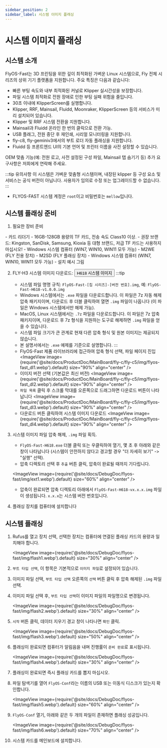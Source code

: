 ```yaml
---
sidebar_position: 2
sidebar_label: 시스템 이미지 플래싱
---
```



# 시스템 이미지 플래싱

## 시스템 소개
FlyOS-Fast는 3D 프린팅을 위한 깊이 최적화된 가벼운 Linux 시스템으로, Fly 전체 시리즈의 상위 기기 플랫폼을 지원합니다. 주요 특징은 다음과 같습니다:

- 빠른 부팅 속도와 내부 최적화된 커널로 Klipper 실시간성을 보장합니다.
- 파일 시스템 최적화로 전원 장애로 인한 부팅 실패 위험을 줄입니다.
- 30초 이내에 KlipperScreen를 실행합니다.
- Klipper, RRF, Mainsail, Fluidd, Moonraker, KlipperScreen 등의 서비스가 미리 설치되어 있습니다.
- Klipper 및 RRF 시스템 전환을 지원합니다.
- Mainsail과 Fluidd 온라인 한 번의 클릭으로 전환 가능.
- USB 플래그, 전원 중단 후 재인쇄, 시리얼 모니터링을 지원합니다.
- fly-c8, fly-geminiv3에서의 부트 로더 자동 플래싱을 지원합니다.
- Fluidd 등 프론트엔드 UI의 기본 언어 및 프린터 이름을 사전 설정할 수 있습니다.

OEM 맞춤 기능(예: 전원 로고, 사전 설정된 구성 파일, Mainsail 탭 숨기기 등) 추가 요구사항은 저희에게 연락해 주세요.

:::tip 유의사항
이 시스템은 가벼운 맞춤형 시스템이며, 내장된 klipper 등 구성 요소 및 서비스는 공식 버전이 아닙니다. 사용자가 임의로 수정 또는 업그레이드할 수 없습니다.
:::


- FLYOS-FAST 시스템 계정은 `root`이고 비밀번호는 `mellow`입니다.


## 시스템 플래싱 준비

1. 필요한 장비 준비

<Tabs>
    <TabItem value="usb" label="시스템을 TF 카드로 부팅하려면 다음 장비를 준비하세요" default>
        - 카드 리더기
        - 16GB-128GB 용량의 TF 카드, 전송 속도 Class10 이상.
        - 권장 브랜드: Kingston, SanDisk, Samsung, Kioxia 등 대형 브랜드, 저급 TF 카드는 사용하지 마십시오!
        - Windows 시스템 컴퓨터 (WIN7, WIN10, WIN11 모두 가능)
    </TabItem>
    <TabItem value="can" label="시스템을 M2WE로 부팅하려면 다음 장비를 준비하세요">
        - M2WE (FLY 전용 장치)
        - M2SD (FLY 플래싱 장치)
        - Windows 시스템 컴퓨터 (WIN7, WIN10, WIN11 모두 가능)
        - 설치 예시 그림
            <ImageView image={require('@site/docs/General/fly-os/img/m2sd/m2sd-1.webp').default} size="90%" align="center" />
    </TabItem>
</Tabs>


2. FLY-H3 시스템 이미지 다운로드: <Button variant="contained" disableElevation component="a" rel="noopener" href="https://g-ofpa1390.coding.net/public-artifacts/3D-Printers/flyos-fast/packages">H618 시스템 이미지</Button>
    :::tip
    - 시스템 파일 명명 규칙: `FlyOS-Fast-[칩 시리즈]-[버전 번호].img`, 예: `FlyOS-Fast-H618-v1.0.0.img`
    - Windows 시스템에서는 `.exe` 파일을 다운로드합니다. 이 파일은 7z 자동 해제 압축 패키지이며, 다운로드 후 더블 클릭하여 열면 `.img` 파일이 나옵니다 (이 파일은 Windows 시스템에서만 해제 가능).
    - MacOS, Linux 시스템에서는 `.7z` 파일을 다운로드합니다. 이 파일은 7z 압축 패키지이며, 다운로드 후 7z 형식을 지원하는 도구로 해제하면 `.img` 파일을 얻을 수 있습니다.
    - 시스템 파일 크기가 큰 관계로 현재 다른 압축 형식 및 원본 이미지는 제공되지 않습니다.
    - 본 설명서에서는 `.exe` 예제를 기준으로 설명합니다.
    :::
    - FlyOS-Fast 제품 라이브러리에 접근하여 압축 형식 선택, 파일 페이지 진입
    <ImageView image={require('@site/docs/ProductDoc/MainBoard/fly-c/fly-c5/img/flyos-fast_dl1.webp').default} size="90%" align="center" />
    - 이미지 버전 선택 (기본값은 최신 버전)
    <ImageView image={require('@site/docs/ProductDoc/MainBoard/fly-c/fly-c5/img/flyos-fast_dl2.webp').default} size="90%" align="center" />
    - `파일 목록` 클릭 후 스크롤 막대를 오른쪽으로 드래그하면 다운로드 버튼이 나타납니다
    <ImageView image={require('@site/docs/ProductDoc/MainBoard/fly-c/fly-c5/img/flyos-fast_dl3.webp').default} size="90%" align="center" />
    - 다운로드 버튼 클릭하여 시스템 이미지 다운로드
    <ImageView image={require('@site/docs/ProductDoc/MainBoard/fly-c/fly-c5/img/flyos-fast_dl4.webp').default} size="90%" align="center" />


3. 시스템 이미지 파일 압축 해제, `.img` 파일 획득.
    - `FlyOS-Fast-H618.exe` 더블 클릭 또는 우클릭하여 열기, 몇 초 후 아래와 같은 창이 나타납니다 (시스템이 안전하지 않다고 경고할 경우 "더 자세히 보기" -> "실행" 선택).
    - 압축 디렉토리 선택 후 `추출` 버튼 클릭, 압축이 완료될 때까지 기다립니다.
    
    <ImageView image={require('@site/docs/DebugDoc/flyos-fast/img/ext1.webp').default} size="60%" align="center" />

    - 압축이 완료되면 압축 디렉토리 아래에서 `FlyOS-Fast-H618-vx.x.x.img` 파일이 생성됩니다. `x.x.x`는 시스템 버전 번호입니다.


4. 플래싱 장치를 컴퓨터에 설치합니다


## 시스템 플래싱

1. Rufus를 열고 장치 선택, 선택한 장치는 컴퓨터에 연결된 플래싱 카드의 용량과 일치해야 합니다.

    <ImageView image={require('@site/docs/DebugDoc/flyos-fast/img/flash1.webp').default} size="30%" align="center" />

2. `부트 타입 선택`, 이 항목은 기본적으로 `이미지 파일`로 설정되어 있습니다.
3. 이미지 파일 선택, `부트 타입 선택` 오른쪽의 `선택` 버튼 클릭 후 압축 해제된 `.img` 파일 선택.
4. 이미지 파일 선택 후, `부트 타입 선택`이 이미지 파일의 파일명으로 변경됩니다.

    <ImageView image={require('@site/docs/DebugDoc/flyos-fast/img/flash2.webp').default} size="30%" align="center" />

5. `시작` 버튼 클릭, 데이터 지우기 경고 창이 나타나면 `확인` 클릭.

    <ImageView image={require('@site/docs/DebugDoc/flyos-fast/img/flash3.webp').default} size="50%" align="center" />

6. 플래싱이 완료되면 컴퓨터가 알림음을 내며 진행률이 `준비 완료`로 표시됩니다.

    <ImageView image={require('@site/docs/DebugDoc/flyos-fast/img/flash4.webp').default} size="30%" align="center" />

7. 플래싱이 완료되면 즉시 플래싱 카드를 뽑지 마십시오.
8. 파일 탐색기를 열어 `FlyOS-Conf`라는 이름의 USB 또는 이동식 디스크가 있는지 확인합니다.

    <ImageView image={require('@site/docs/DebugDoc/flyos-fast/img/flash5.webp').default} size="60%" align="center" />

9. `FlyOS-Conf` 열기, 아래와 같은 두 개의 파일이 존재하면 플래싱 성공입니다.

    <ImageView image={require('@site/docs/DebugDoc/flyos-fast/img/flash6.webp').default} size="70%" align="center" />

10. 시스템 카드를 메인보드에 설치합니다.
